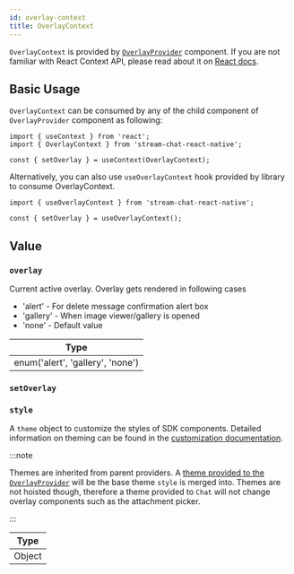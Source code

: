 ```yaml
---
id: overlay-context
title: OverlayContext
---
```



`OverlayContext` is provided by [`OverlayProvider`](../core-components/overlay-provider.mdx) component. If you are not familiar with React Context API, please read about it on [React docs](https://reactjs.org/docs/context.html).

## Basic Usage

`OverlayContext` can be consumed by any of the child component of `OverlayProvider` component as following:

```tsx
import { useContext } from 'react';
import { OverlayContext } from 'stream-chat-react-native';

const { setOverlay } = useContext(OverlayContext);
```

Alternatively, you can also use `useOverlayContext` hook provided by library to consume OverlayContext.

```tsx
import { useOverlayContext } from 'stream-chat-react-native';

const { setOverlay } = useOverlayContext();
```

## Value

### `overlay`

Current active overlay. Overlay gets rendered in following cases

- 'alert' - For delete message confirmation alert box
- 'gallery' - When image viewer/gallery is opened
- 'none' - Default value

| Type                             |
| -------------------------------- |
| enum('alert', 'gallery', 'none') |

### `setOverlay`

<SetOverlay />

### `style`

A `theme` object to customize the styles of SDK components.
Detailed information on theming can be found in the [customization documentation](../customization/theme.mdx).

:::note

Themes are inherited from parent providers.
A [theme provided to the `OverlayProvider`](./overlay-provider.mdx#value) will be the base theme `style` is merged into.
Themes are not hoisted though, therefore a theme provided to `Chat` will not change overlay components such as the attachment picker.

:::

| Type   |
| ------ |
| Object |
